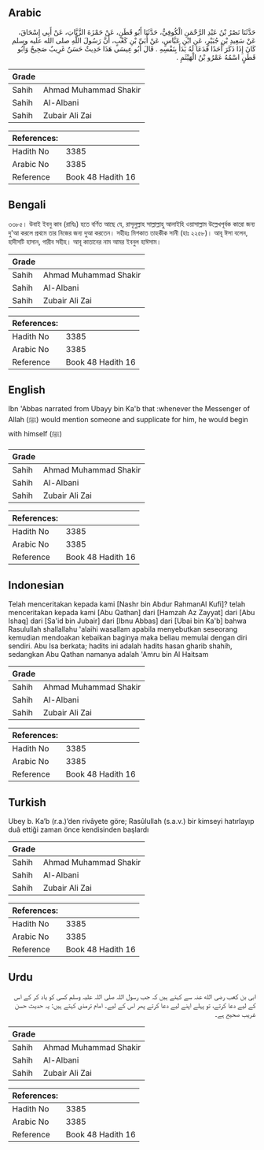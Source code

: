## Arabic


<div dir="rtl" lang="ar" style={{fontSize:'larger',backgroundColor:'#f8f9fa',padding:20}}>
حَدَّثَنَا نَصْرُ بْنُ عَبْدِ الرَّحْمَنِ الْكُوفِيُّ، حَدَّثَنَا أَبُو قَطَنٍ، عَنْ حَمْزَةَ الزَّيَّاتِ، عَنْ أَبِي إِسْحَاقَ، عَنْ سَعِيدِ بْنِ جُبَيْرٍ، عَنِ ابْنِ عَبَّاسٍ، عَنْ أُبَىِّ بْنِ كَعْبٍ، أَنَّ رَسُولَ اللَّهِ صلى الله عليه وسلم كَانَ إِذَا ذَكَرَ أَحَدًا فَدَعَا لَهُ بَدَأَ بِنَفْسِهِ ‏.‏ قَالَ أَبُو عِيسَى هَذَا حَدِيثٌ حَسَنٌ غَرِيبٌ صَحِيحٌ وَأَبُو قَطَنٍ اسْمُهُ عَمْرُو بْنُ الْهَيْثَمِ ‏.‏
</div>
<div style={{backgroundColor:'#f8f9fa',padding:20, marginBottom: 10}}><table> <thead> <tr> <th>Grade</th> <th></th> </tr> </thead> <tbody> <tr><td>Sahih</td><td>Ahmad Muhammad Shakir</td></tr><tr><td>Sahih</td><td>Al-Albani</td></tr><tr><td>Sahih</td><td>Zubair Ali Zai</td></tr></tbody></table><table> <thead> <tr> <th>References:</th> <th></th> </tr> </thead> <tbody><tr><td>Hadith No</td><td>3385</td></tr><tr><td>Arabic No</td><td>3385</td></tr><tr><td>Reference</td><td>Book 48 Hadith 16</td></tr></tbody></table></div>

## Bengali


<div dir="ltr" lang="bn" style={{fontSize:'larger',backgroundColor:'#f8f9fa',padding:20}}>
৩৩৮৫। উবাই ইবনু কাব (রাযিঃ) হতে বর্ণিত আছে যে, রাসূলুল্লাহ সাল্লাল্লাহু আলাইহি ওয়াসাল্লাম উল্লেখপূর্বক কারো জন্য দু'আ করলে প্রথমে তার নিজের জন্য দুআ করতেন। সহীহঃ মিশকাত তাহকীক সানী (হাঃ ২২৫৮)। আবূ ঈসা বলেন, হাদীসটি হাসান, গারীব সহীহ। আবূ কাতানের নাম আমর ইবনুল হাঈসাম।
</div>
<div style={{backgroundColor:'#f8f9fa',padding:20, marginBottom: 10}}><table> <thead> <tr> <th>Grade</th> <th></th> </tr> </thead> <tbody> <tr><td>Sahih</td><td>Ahmad Muhammad Shakir</td></tr><tr><td>Sahih</td><td>Al-Albani</td></tr><tr><td>Sahih</td><td>Zubair Ali Zai</td></tr></tbody></table><table> <thead> <tr> <th>References:</th> <th></th> </tr> </thead> <tbody><tr><td>Hadith No</td><td>3385</td></tr><tr><td>Arabic No</td><td>3385</td></tr><tr><td>Reference</td><td>Book 48 Hadith 16</td></tr></tbody></table></div>

## English


<div dir="ltr" lang="en" style={{fontSize:'larger',backgroundColor:'#f8f9fa',padding:20}}>
Ibn 'Abbas narrated from Ubayy bin Ka'b that :whenever the Messenger of Allah (ﷺ) would mention someone and supplicate for him, he would begin with himself (ﷺ)
</div>
<div style={{backgroundColor:'#f8f9fa',padding:20, marginBottom: 10}}><table> <thead> <tr> <th>Grade</th> <th></th> </tr> </thead> <tbody> <tr><td>Sahih</td><td>Ahmad Muhammad Shakir</td></tr><tr><td>Sahih</td><td>Al-Albani</td></tr><tr><td>Sahih</td><td>Zubair Ali Zai</td></tr></tbody></table><table> <thead> <tr> <th>References:</th> <th></th> </tr> </thead> <tbody><tr><td>Hadith No</td><td>3385</td></tr><tr><td>Arabic No</td><td>3385</td></tr><tr><td>Reference</td><td>Book 48 Hadith 16</td></tr></tbody></table></div>

## Indonesian


<div dir="ltr" lang="id" style={{fontSize:'larger',backgroundColor:'#f8f9fa',padding:20}}>
Telah menceritakan kepada kami [Nashr bin Abdur RahmanAl Kufi]? telah menceritakan kepada kami [Abu Qathan] dari [Hamzah Az Zayyat] dari [Abu Ishaq] dari [Sa'id bin Jubair] dari [Ibnu Abbas] dari [Ubai bin Ka'b] bahwa Rasulullah shallallahu 'alaihi wasallam apabila menyebutkan seseorang kemudian mendoakan kebaikan baginya maka beliau memulai dengan diri sendiri. Abu Isa berkata; hadits ini adalah hadits hasan gharib shahih, sedangkan Abu Qathan namanya adalah 'Amru bin Al Haitsam
</div>
<div style={{backgroundColor:'#f8f9fa',padding:20, marginBottom: 10}}><table> <thead> <tr> <th>Grade</th> <th></th> </tr> </thead> <tbody> <tr><td>Sahih</td><td>Ahmad Muhammad Shakir</td></tr><tr><td>Sahih</td><td>Al-Albani</td></tr><tr><td>Sahih</td><td>Zubair Ali Zai</td></tr></tbody></table><table> <thead> <tr> <th>References:</th> <th></th> </tr> </thead> <tbody><tr><td>Hadith No</td><td>3385</td></tr><tr><td>Arabic No</td><td>3385</td></tr><tr><td>Reference</td><td>Book 48 Hadith 16</td></tr></tbody></table></div>

## Turkish


<div dir="ltr" lang="tr" style={{fontSize:'larger',backgroundColor:'#f8f9fa',padding:20}}>
Ubey b. Ka’b (r.a.)’den rivâyete göre; Rasûlullah (s.a.v.) bir kimseyi hatırlayıp duâ ettiği zaman önce kendisinden başlardı
</div>
<div style={{backgroundColor:'#f8f9fa',padding:20, marginBottom: 10}}><table> <thead> <tr> <th>Grade</th> <th></th> </tr> </thead> <tbody> <tr><td>Sahih</td><td>Ahmad Muhammad Shakir</td></tr><tr><td>Sahih</td><td>Al-Albani</td></tr><tr><td>Sahih</td><td>Zubair Ali Zai</td></tr></tbody></table><table> <thead> <tr> <th>References:</th> <th></th> </tr> </thead> <tbody><tr><td>Hadith No</td><td>3385</td></tr><tr><td>Arabic No</td><td>3385</td></tr><tr><td>Reference</td><td>Book 48 Hadith 16</td></tr></tbody></table></div>

## Urdu


<div dir="rtl" lang="ur" style={{fontSize:'larger',backgroundColor:'#f8f9fa',padding:20}}>
ابی بن کعب رضی الله عنہ سے کہتے ہیں کہ جب رسول اللہ صلی اللہ علیہ وسلم کسی کو یاد کر کے اس کے لیے دعا کرتے، تو پہلے اپنے لیے دعا کرتے پھر اس کے لیے۔ امام ترمذی کہتے ہیں: یہ حدیث حسن غریب صحیح ہے۔
</div>
<div style={{backgroundColor:'#f8f9fa',padding:20, marginBottom: 10}}><table> <thead> <tr> <th>Grade</th> <th></th> </tr> </thead> <tbody> <tr><td>Sahih</td><td>Ahmad Muhammad Shakir</td></tr><tr><td>Sahih</td><td>Al-Albani</td></tr><tr><td>Sahih</td><td>Zubair Ali Zai</td></tr></tbody></table><table> <thead> <tr> <th>References:</th> <th></th> </tr> </thead> <tbody><tr><td>Hadith No</td><td>3385</td></tr><tr><td>Arabic No</td><td>3385</td></tr><tr><td>Reference</td><td>Book 48 Hadith 16</td></tr></tbody></table></div>